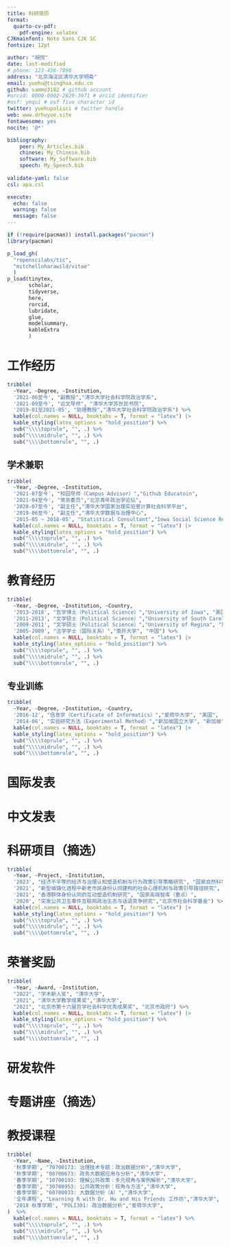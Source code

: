 ```yaml
---
title: 科研简历
format:
  quarto-cv-pdf: 
    pdf-engine: xelatex
CJKmainfont: Noto Sans CJK SC
fontsize: 12pt

author: "胡悦"
date: last-modified
# phone: 123-456-7890
address: "北京海淀区清华大学明斋"
email: yuehu@tsinghua.edu.cn
github: sammo3182 # github account
#orcid: 0000-0002-2829-3971 # orcid identifier
#osf: ymqui # osf five character id
twitter: yuehupolisci # twitter handle
web: www.drhuyue.site
fontawesome: yes
nocite: '@*'

bibliography: 
    peer: My_Articles.bib
    chinese: My_Chinese.bib
    software: My_Software.bib
    speech: My_Speech.bib
  
validate-yaml: false
csl: apa.csl

execute: 
  echo: false
  warning: false
  message: false
---
```


```r
if (!require(pacman)) install.packages("pacman") 
library(pacman)

p_load_gh(
  "ropenscilabs/tic",
  "mitchelloharawild/vitae"
  )
p_load(tinytex,
       scholar,
       tidyverse,
       here,
       rorcid,
       lubridate,
       glue,
       modelsummary,
       kableExtra
       )

```

# 工作经历
```r
tribble(         
  ~Year, ~Degree, ~Institution,        
  '2021-06至今', "副教授","清华大学社会科学院政治学系",  
  '2021-09至今', "论文导师", "清华大学苏世民书院",
  '2019-01至2021-05', "助理教授","清华大学社会科学院政治学系") %>%    
  kable(col.names = NULL, booktabs = T, format = "latex") |> 
  kable_styling(latex_options = "hold_position") %>%
  sub("\\\\toprule", "", .) %>% 
  sub("\\\\midrule", "", .) %>% 
  sub("\\\\bottomrule", "", .) 
```

## 学术兼职

```r
tribble(         
  ~Year, ~Degree, ~Institution,        
  '2021-07至今', "校园导师（Campus Advisor）","Github Educatoin",
  '2021-04至今', "常务委员","北京青年政治学论坛", 
  '2020-07至今', "副主任","清华大学国家治理实验室计算社会科学平台",
  '2019-06至今', "副主任","清华大学数据与治理中心",
  '2015-05 ~ 2018-05', "Statistical Consultant","Iowa Social Science Research Center") %>%    
  kable(col.names = NULL, booktabs = T, format = "latex") |> 
  kable_styling(latex_options = "hold_position") %>%
  sub("\\\\toprule", "", .) %>% 
  sub("\\\\midrule", "", .) %>% 
  sub("\\\\bottomrule", "", .) 
```

# 教育经历

```r
tribble(   
  ~Year, ~Degree, ~Institution, ~Country,  
  '2013-2018', "哲学博士（Political Science）","University of Iowa", "美国",  
  '2011-2013', "文学硕士（Political Science）","University of South Carolina", "美国",   
  '2009-2011', "文学硕士（Political Science）","University of Regina", "加拿大" , 
  '2005-2009', "法学学士（国际关系）","南开大学", "中国") %>%
  kable(col.names = NULL, booktabs = T, format = "latex") |> 
  kable_styling(latex_options = "hold_position") %>%
  sub("\\\\toprule", "", .) %>%
  sub("\\\\midrule", "", .) %>% 
  sub("\\\\bottomrule", "", .)
```

## 专业训练

```r
tribble(      
  ~Year, ~Degree, ~Institution, ~Country,     
  '2016-12', "信息学（Certificate of Informatics）","爱荷华大学", "美国",    
  '2014-06', "实验研究方法（Experimental Method）","新加坡国立大学", "新加坡") %>% 
  kable(col.names = NULL, booktabs = T, format = "latex") |> 
  kable_styling(latex_options = "hold_position") %>%
  sub("\\\\toprule", "", .) %>%
  sub("\\\\midrule", "", .) %>% 
  sub("\\\\bottomrule", "", .)
```


# 国际发表

::: {#refs-peer}
:::

# 中文发表

::: {#refs-chinese}
:::

# 科研项目（摘选）

```r
tribble(            
  ~Year, ~Project, ~Institution,            
  '2023', "经济不平等的经济与治理认知塑造机制与行为政策引导策略研究", "国家自然科学基金",
  '2021', "新型城镇化进程中新老市民身份认同建构的社会心理机制与政策引导路径研究", "国家自然科学基金",
  '2021', "香港群体身份认同的互动塑造机制研究", "国家高端智库（重点）",
  '2020', "突发公共卫生事件互联网政治生态与话语竞争研究","北京市社会科学基金") %>% 
  kable(col.names = NULL, booktabs = T, format = "latex") |> 
  kable_styling(latex_options = "hold_position") %>%
  sub("\\\\toprule", "", .) %>%
  sub("\\\\midrule", "", .) %>% 
  sub("\\\\bottomrule", "", .)
```

# 荣誉奖励

```r
tribble(            
  ~Year, ~Award, ~Institution,            
  "2022", "学术新人奖", "清华大学",
  "2021", "清华大学教学成果奖","清华大学",
  "2021", "北京市第十六届哲学社会科学优秀成果奖", "北京市政府") %>% 
  kable(col.names = NULL, booktabs = T, format = "latex") |> 
  kable_styling(latex_options = "hold_position") %>%
  sub("\\\\toprule", "", .) %>%
  sub("\\\\midrule", "", .) %>% 
  sub("\\\\bottomrule", "", .)
```

# 研发软件

::: {#refs-software}
:::

# 专题讲座（摘选）

::: {#refs-speech}
:::


# 教授课程

```r
tribble(
  ~Year, ~Name, ~Institution,
  '秋季学期', "70700173: 治理技术专题：政治数据分析","清华大学",
  '秋季学期', "80700673: 政务大数据应用与分析","清华大学",
  '春季学期', "10700193: 理解公共政策：多元视角与案例解析","清华大学",
  '春季学期', "30700953: 公共政策分析：视角与方法","清华大学",
  '春季学期', "60700033: 大数据分析（A）","清华大学",
  '全年课程', "Learning R with Dr. Hu and His Friends 工作坊","清华大学",
  '2018 秋季学期', "POLI301: 政治数据分析","爱荷华大学",
)  %>% 
  kable(col.names = NULL, booktabs = T, format = "latex") %>%
  sub("\\\\toprule", "", .) %>%
  sub("\\\\midrule", "", .) %>% 
  sub("\\\\bottomrule", "", .)
```
